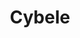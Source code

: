 ---
title: "Cybele"
slug: "cybele"
arcana: "Priestess"

image: "./Cybele.jpg"

phys: ""
gun: ""
fire: "resist"
ice: ""
elec: "weak"
wind: ""
psy: ""
nuke: ""
bless: "null"
curse: ""
---